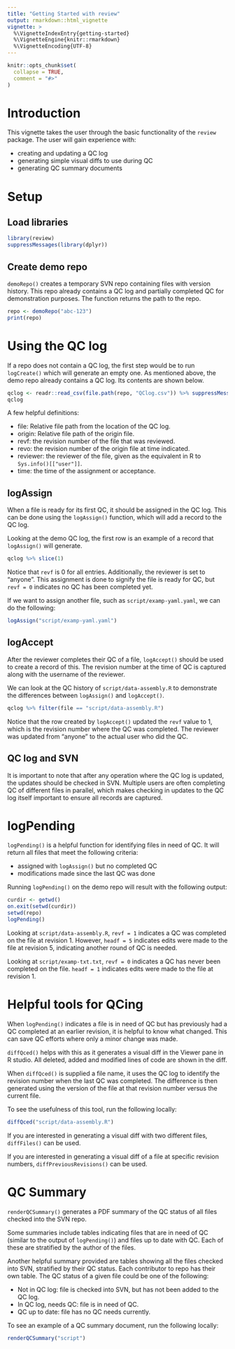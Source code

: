 ```yaml
---
title: "Getting Started with review"
output: rmarkdown::html_vignette
vignette: >
  %\VignetteIndexEntry{getting-started}
  %\VignetteEngine{knitr::rmarkdown}
  %\VignetteEncoding{UTF-8}
---
```


```r
knitr::opts_chunk$set(
  collapse = TRUE,
  comment = "#>"
)
```

# Introduction

This vignette takes the user through the basic functionality of the `review`
package. The user will gain experience with:

- creating and updating a QC log
- generating simple visual diffs to use during QC
- generating QC summary documents

# Setup

## Load libraries

```r
library(review)
suppressMessages(library(dplyr))
```

## Create demo repo

`demoRepo()` creates a temporary SVN repo containing files with version history.
This repo already contains a QC log and partially completed QC for demonstration
purposes. The function returns the path to the repo.

```r
repo <- demoRepo("abc-123")
print(repo)
```

# Using the QC log

If a repo does not contain a QC log, the first step would be to run `logCreate()`
which will generate an empty one. As mentioned above, the demo repo already 
contains a QC log. Its contents are shown below.

```r
qclog <- readr::read_csv(file.path(repo, "QClog.csv")) %>% suppressMessages()
qclog
```

A few helpful definitions:

- file: Relative file path from the location of the QC log.
- origin: Relative file path of the origin file.
- revf: the revision number of the file that was reviewed.
- revo: the revision number of the origin file at time indicated.
- reviewer: the reviewer of the file, given as the equivalent in R to `Sys.info()[["user"]]`.
- time: the time of the assignment or acceptance.

## logAssign

When a file is ready for its first QC, it should be assigned in the QC log. This
can be done using the `logAssign()` function, which will add a record to the QC
log.

Looking at the demo QC log, the first row is an example of a record that
`logAssign()` will generate.

```r
qclog %>% slice(1)
```

Notice that `revf` is 0 for all entries. Additionally, the reviewer is set to
"anyone". This assignment is done to signify the file is ready for QC, but 
`revf = 0` indicates no QC has been completed yet. 

If we want to assign another file, such as `script/examp-yaml.yaml`, we can do 
the following:

```r
logAssign("script/examp-yaml.yaml")
```

## logAccept

After the reviewer completes their QC of a file, `logAccept()` should be used to
create a record of this. The revision number at the time of QC is captured along
with the username of the reviewer. 

We can look at the QC history of `script/data-assembly.R` to demonstrate the
differences between `logAssign()` and `logAccept()`.

```r
qclog %>% filter(file == "script/data-assembly.R")
```

Notice that the row created by `logAccept()` updated the `revf` value to 1, which
is the revision number where the QC was completed. The reviewer was updated from
"anyone" to the actual user who did the QC.

## QC log and SVN

It is important to note that after any operation where the QC log is updated, 
the updates should be checked in SVN. Multiple users are often completing QC of
different files in parallel, which makes checking in updates to the QC log itself
important to ensure all records are captured. 

# logPending

`logPending()` is a helpful function for identifying files in need of QC. 
It will return all files that meet the following criteria:

- assigned with `logAssign()` but no completed QC
- modifications made since the last QC was done

Running `logPending()` on the demo repo will result with the following output:

```r
curdir <- getwd()
on.exit(setwd(curdir))
setwd(repo)
logPending()
```

Looking at `script/data-assembly.R`, `revf = 1` indicates a QC was
completed on the file at revision 1. However, `headf = 5` indicates edits were
made to the file at revision 5, indicating another round of QC is needed.

Looking at `script/examp-txt.txt`, `revf = 0` indicates a QC has never been 
completed on the file. `headf = 1` indicates edits were made to the file at 
revision 1.

# Helpful tools for QCing

When `logPending()` indicates a file is in need of QC but has previously had a 
QC completed at an earlier revision, it is helpful to know what changed. This 
can save QC efforts where only a minor change was made. 

`diffQced()` helps with this as it generates a visual diff in the Viewer pane 
in R studio. All deleted, added and modified lines of code are shown in the diff. 

When `diffQced()` is supplied a file name, it uses the QC log to identify the
revision number when the last QC was completed. The difference is then generated 
using the version of the file at that revision number versus the current file.

To see the usefulness of this tool, run the following locally:

```r
diffQced("script/data-assembly.R")
```

If you are interested in generating a visual diff with two different files, 
`diffFiles()` can be used. 

If you are interested in generating a visual diff of a file at specific 
revision numbers, `diffPreviousRevisions()` can be used.

# QC Summary

`renderQCSummary()` generates a PDF summary of the QC status of all files
checked into the SVN repo.

Some summaries include tables indicating files that are in need of QC (similar
to the output of `logPending()`) and files up to date with QC. Each of these
are stratified by the author of the files. 

Another helpful summary provided are tables showing all the files checked into
SVN, stratified by their QC status. Each contributor to repo has their own table.
The QC status of a given file could be one of the following:

- Not in QC log: file is checked into SVN, but has not been added to the QC log.
- In QC log, needs QC: file is in need of QC.
- QC up to date: file has no QC needs currently. 

To see an example of a QC summary document, run the following locally:

```r
renderQCSummary("script")
```